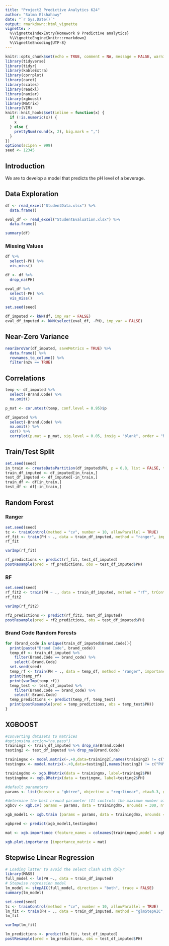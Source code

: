 ```yaml
---
title: "Project2 Predictive Analytics 624"
author: "Salma Elshahawy"
date: "`r Sys.Date()`"
output: rmarkdown::html_vignette
vignette: >
  %\VignetteIndexEntry{Homework 9 Predictive analytics}
  %\VignetteEngine{knitr::rmarkdown}
  %\VignetteEncoding{UTF-8}
---
```



```r
knitr::opts_chunk$set(echo = TRUE, comment = NA, message = FALSE, warning = FALSE)
library(tidyverse)
library(tidyr)
library(kableExtra)
library(corrplot)
library(caret)
library(scales)
library(readxl)
library(naniar)
library(xgboost)
library(Matrix)
library(VIM)
knitr::knit_hooks$set(inline = function(x) {
  if (!is.numeric(x)) {
    x
  } else {
    prettyNum(round(x, 2), big.mark = ",")
  }
})
options(scipen = 999)
seed <- 12345
```

## Introduction

We are to develop a model that predicts the pH level of a beverage.

## Data Exploration

```r
df <- read_excel("StudentData.xlsx") %>%
  data.frame()

eval_df <- read_excel("StudentEvaluation.xlsx") %>%
  data.frame()
```

```r
summary(df)
```

### Missing Values

```r
df %>%
  select(-PH) %>%
  vis_miss()
```

```r
df <- df %>% 
  drop_na(PH)
```

```r
eval_df %>%
  select(-PH) %>%
  vis_miss()
```



```r
set.seed(seed)

df_imputed <- kNN(df, imp_var = FALSE)
eval_df_imputed <- kNN(select(eval_df, -PH), imp_var = FALSE)
```

## Near-Zero Variance

```r
nearZeroVar(df_imputed, saveMetrics = TRUE) %>%
  data.frame() %>%
  rownames_to_column() %>%
  filter(nzv == TRUE)
```

## Correlations

```r
temp <- df_imputed %>%
  select(-Brand.Code) %>%
  na.omit()

p_mat <- cor.mtest(temp, conf.level = 0.95)$p

df_imputed %>%
  select(-Brand.Code) %>%
  na.omit() %>%
  cor() %>%
  corrplot(p.mat = p_mat, sig.level = 0.05, insig = "blank", order = "hclust", type = "upper")
```

## Train/Test Split

```r
set.seed(seed)
in_train <- createDataPartition(df_imputed$PH, p = 0.8, list = FALSE, times = 1)
train_df_imputed <- df_imputed[in_train,]
test_df_imputed <- df_imputed[-in_train,]
train_df <- df[in_train,]
test_df <- df[-in_train,]
```

## Random Forest

### Ranger

```r
set.seed(seed)
tc <- trainControl(method = "cv", number = 10, allowParallel = TRUE)
rf_fit <- train(PH ~ ., data = train_df_imputed, method = "ranger", importance = "permutation", trControl = tc)
rf_fit

varImp(rf_fit)

rf_predictions <- predict(rf_fit, test_df_imputed)
postResample(pred = rf_predictions, obs = test_df_imputed$PH)
```

### RF

```r
set.seed(seed)
rf_fit2 <- train(PH ~ ., data = train_df_imputed, method = "rf", trControl = tc)
rf_fit2

varImp(rf_fit2)

rf2_predictions <- predict(rf_fit2, test_df_imputed)
postResample(pred = rf2_predictions, obs = test_df_imputed$PH)
```

### Brand Code Random Forests

```r
for (brand_code in unique(train_df_imputed$Brand.Code)){
  print(paste("Brand Code", brand_code))
  temp_df <- train_df_imputed %>%
    filter(Brand.Code == brand_code) %>%
    select(-Brand.Code)
  set.seed(seed)
  temp_rf <- train(PH ~ ., data = temp_df, method = "ranger", importance = "permutation", trControl = tc)
  print(temp_rf)
  print(varImp(temp_rf))
  temp_test <- test_df_imputed %>%
    filter(Brand.Code == brand_code) %>%
    select(-Brand.Code) 
  temp_predictions <- predict(temp_rf, temp_test)
  print(postResample(pred = temp_predictions, obs = temp_test$PH))
}
```

## XGBOOST

```r
#converting datasets to matrices
#options(na.action="na.pass")
training2 <- train_df_imputed %>% drop_na(Brand.Code)
testing2 <- test_df_imputed %>% drop_na(Brand.Code)

trainingmx <- model.matrix(~.+0,data=training2[,names(training2) != c("PH")])
testingmx <- model.matrix(~.+0,data=testing2[,names(testing2) != c("PH")])

trainingdmx <- xgb.DMatrix(data = trainingmx, label=training2$PH)
testingdmx <- xgb.DMatrix(data = testingmx, label=testing2$PH)

#default parameters
params <- list(booster = "gbtree", objective = "reg:linear", eta=0.3, gamma=0, max_depth=6, min_child_weight=1, subsample=1, colsample_bytree=1)

#determine the best nround parameter (It controls the maximum number of iterations. For classification, it is similar to the number of trees to grow.)
xgbcv <- xgb.cv( params = params, data = trainingdmx, nrounds = 300, nfold = 5, showsd = T, stratified = T, print_every_n = 10, early_stop_rounds = 20, maximize = F) # best at 250 iterations

xgb_model1 <- xgb.train (params = params, data = trainingdmx, nrounds = 250, watchlist = list(val=testingdmx,train=trainingdmx), print_every_n = 10, early_stop_round = 10, maximize = F)

xgbpred <- predict(xgb_model1,testingdmx)

mat <- xgb.importance (feature_names = colnames(trainingmx),model = xgb_model1)

xgb.plot.importance (importance_matrix = mat)
```

## Stepwise Linear Regression

```r
# Loading latter to avoid the select clash with dplyr
library(MASS)
full_model <- lm(PH ~., data = train_df_imputed)
# Stepwise regression model
lm_model <- stepAIC(full_model, direction = "both", trace = FALSE)
summary(lm_model)
```

```r
set.seed(seed)
tc <- trainControl(method = "cv", number = 10, allowParallel = TRUE)
lm_fit <- train(PH ~ ., data = train_df_imputed, method = "glmStepAIC", trControl = tc)
lm_fit

varImp(lm_fit)

lm_predictions <- predict(lm_fit, test_df_imputed)
postResample(pred = lm_predictions, obs = test_df_imputed$PH)
```